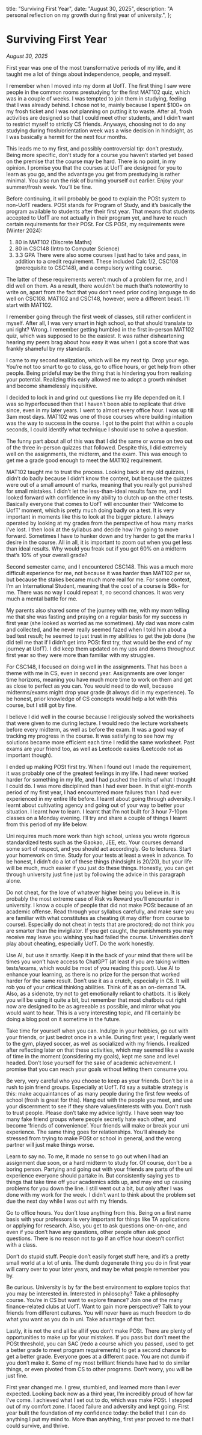  title: "Surviving First Year",
  date: "August 30, 2025",
  description:
    "A personal reflection on my growth during first year of university.",
};

# Surviving First Year

_August 30, 2025_

First year was one of the most transformative periods of my life, and it taught me a lot of things about independence, people, and myself.

I remember when I moved into my dorm at UofT. The first thing I saw were people in the common rooms prestudying for the first MAT102 quiz, which was in a couple of weeks. I was tempted to join them in studying, feeling that I was already behind. I chose not to, mainly because I spent $100+ on my frosh ticket and I was not planning on putting it to waste. After all, frosh activities are designed so that I could meet other students, and I didn’t want to restrict myself to strictly CS friends. Anyways, choosing not to do any studying during frosh/orientation week was a wise decision in hindsight, as I was basically a hermit for the next four months.

This leads me to my first, and possibly controversial tip: don’t prestudy. Being more specific, don’t study for a course you haven’t started yet based on the premise that the course may be hard. There is no point, in my opinion. I promise you that the courses at UofT are designed for you to learn as you go, and the advantage you get from prestudying is rather minimal. You also run the risk of burning yourself out earlier. Enjoy your summer/frosh week. You’ll be fine.

Before continuing, it will probably be good to explain the POSt system to non-UofT readers. POSt stands for Program of Study, and it’s basically the program available to students after their first year. That means that students accepted to UofT are not actually in their program yet, and have to reach certain requirements for their POSt. For CS POSt, my requirements were (Winter 2024):

1. 80 in MAT102 (Discrete Maths)
2. 80 in CSC148 (Intro to Computer Science)
3. 3.3 GPA
   There were also some courses I just had to take and pass, in addition to a credit requirement. These included Calc 1/2, CSC108 (prerequisite to CSC148), and a compulsory writing course.

The latter of these requirements weren’t much of a problem for me, and I did well on them. As a result, there wouldn’t be much that’s noteworthy to write on, apart from the fact that you don’t need prior coding language to do well on CSC108. MAT102 and CSC148, however, were a different beast. I’ll start with MAT102.

I remember going through the first week of classes, still rather confident in myself. After all, I was very smart in high school, so that should translate to uni right? Wrong. I remember getting humbled in the first in-person MAT102 quiz, which was supposed to be the easiest. It was rather disheartening hearing my peers brag about how easy it was when I got a score that was frankly shameful by my standards.

I came to my second realization, which will be my next tip. Drop your ego. You’re not too smart to go to class, go to office hours, or get help from other people. Being prideful may be the thing that is hindering you from realizing your potential. Realizing this early allowed me to adopt a growth mindset and become shamelessly inquisitive.

I decided to lock in and grind out questions like my life depended on it. I was so hyperfocused then that I haven’t been able to replicate that drive since, even in my later years. I went to almost every office hour. I was up till 3am most days. MAT102 was one of those courses where building intuition was the way to success in the course. I got to the point that within a couple seconds, I could identify what technique I should use to solve a question.

The funny part about all of this was that I did the same or worse on two out of the three in-person quizzes that followed. Despite this, I did extremely well on the assignments, the midterm, and the exam. This was enough to get me a grade good enough to meet the MAT102 requirement.

MAT102 taught me to trust the process. Looking back at my old quizzes, I didn’t do badly because I didn’t know the content, but because the quizzes were out of a small amount of marks, meaning that you really got punished for small mistakes. I didn’t let the less-than-ideal results faze me, and I looked forward with confidence in my ability to clutch up on the other tests. Basically everyone that comes to UofT will encounter their ‘Welcome to UofT’ moment, which is pretty much doing badly on a test. It is very important in moments like this to look at the bigger picture. I always operated by looking at my grades from the perspective of how many marks I’ve lost. I then look at the syllabus and decide how I’m going to move forward. Sometimes I have to hunker down and try harder to get the marks I desire in the course. All in all, it is important to zoom out when you get less than ideal results. Why would you freak out if you got 60% on a midterm that’s 10% of your overall grade?

Second semester came, and I encountered CSC148. This was a much more difficult experience for me, not because it was harder than MAT102 per se, but because the stakes became much more real for me. For some context, I’m an International Student, meaning that the cost of a course is $6k+ for me. There was no way I could repeat it, no second chances. It was very much a mental battle for me.

My parents also shared some of the journey with me, with my mom telling me that she was fasting and praying on a regular basis for my success in first year (she looked as worried as me sometimes). My dad was more calm and collected, and he never really seemed fazed when I told him about a bad test result; he seemed to just trust in my abilities to get the job done (he did tell me that if I didn’t get into POSt first try, that would be the end of my journey at UofT). I did keep them updated on my ups and downs throughout first year so they were more than familiar with my struggles.

For CSC148, I focused on doing well in the assignments. That has been a theme with me in CS, even in second year. Assignments are over longer time horizons, meaning you have much more time to work on them and get as close to perfect as you can. You would need to do well, because midterms/exams might drop your grade (it always did in my experience). To be honest, prior knowledge of CS concepts would help a lot with this course, but I still got by fine.

I believe I did well in the course because I religiously solved the worksheets that were given to me during lecture. I would redo the lecture worksheets before every midterm, as well as before the exam. It was a good way of tracking my progress in the course. It was satisfying to see how my solutions became more efficient each time I redid the same worksheet. Past exams are your friend too, as well as Leetcode easies (Leetcode not as important though).

I ended up making POSt first try. When I found out I made the requirement, it was probably one of the greatest feelings in my life. I had never worked harder for something in my life, and I had pushed the limits of what I thought I could do. I was more disciplined than I had ever been. In that eight-month period of my first year, I had encountered more failures than I had ever experienced in my entire life before. I learnt about going through adversity. I learnt about cultivating agency and going out of your way to better your situation. I learnt how to learn. I learnt that I’m not built for 3 hour 7-10pm classes on a Monday evening. I’ll try and share a couple of things I learnt from this period of my life below.

Uni requires much more work than high school, unless you wrote rigorous standardized tests such as the Gaokao, JEE, etc. Your courses demand some sort of respect, and you should act accordingly. Go to lectures. Start your homework on time. Study for your tests at least a week in advance. To be honest, I didn’t do a lot of these things (hindsight is 20/20), but your life will be much, much easier if you just do these things. Honestly, you can get through university just fine just by following the advice in this paragraph alone.

Do not cheat, for the love of whatever higher being you believe in. It is probably the most extreme case of Risk vs Reward you’ll encounter in university. I know a couple of people that did not make POSt because of an academic offense. Read through your syllabus carefully, and make sure you are familiar with what constitutes as cheating (it may differ from course to course). Especially do not cheat in tests that are proctored; do not think you are smarter than the invigilator. If you get caught, the punishments you may receive may leave you wishing you had failed the course. Universities don’t play about cheating, especially UofT. Do the work honestly.

Use AI, but use it smartly. Keep it in the back of your mind that there will be times you won’t have access to ChatGPT (at least if you are taking written tests/exams, which would be most of you reading this post). Use AI to enhance your learning, as there is no prize for the person that worked harder for the same result. Don’t use it as a crutch, especially in CS. It will rob you of your critical thinking abilities. Think of it as an on-demand TA. Also, as a sidenote, try not to get emotionally reliant to chatbots. It is likely you will be using it quite a bit, but remember that most chatbots out right now are designed to be as agreeable as possible, and mirror what you would want to hear. This is a very interesting topic, and I’ll certainly be doing a blog post on it sometime in the future.

Take time for yourself when you can. Indulge in your hobbies, go out with your friends, or just bedrot once in a while. During first year, I regularly went to the gym, played soccer, as well as socialized with my friends. I realized after reflecting later on that these activities, which may seemed like a waste of time in the moment (considering my goals), kept me sane and level headed. Don’t lose yourself for the sake of academic achievement. I promise that you can reach your goals without letting them consume you.

Be very, very careful who you choose to keep as your friends. Don’t be in a rush to join friend groups. Especially at UofT. I’d say a suitable strategy is this: make acquaintances of as many people during the first few weeks of school (frosh is great for this). Hang out with the people you meet, and use your discernment to see if they share values/interests with you. Don’t rush to trust people. Please don’t take my advice lightly. I have seen way too many fake friend groups where people secretly hate each other, and become ‘friends of convenience’. Your friends will make or break your uni experience. The same thing goes for relationships. You’ll already be stressed from trying to make POSt or school in general, and the wrong partner will just make things worse.

Learn to say no. To me, it made no sense to go out when I had an assignment due soon, or a hard midterm to study for. Of course, don’t be a boring person. Partying and going out with your friends are parts of the uni experience everyone should partake in. But consistently saying yes to things that take time off your academics adds up, and may end up causing problems for you down the line. I still went out a bit, but only after I was done with my work for the week. I didn’t want to think about the problem set due the next day while I was out with my friends.

Go to office hours. You don’t lose anything from this. Being on a first name basis with your professors is very important for things like TA applications or applying for research. Also, you get to ask questions one-on-one, and even if you don’t have any questions, other people often ask good questions. There is no reason not to go if an office hour doesn’t conflict with a class.

Don’t do stupid stuff. People don’t easily forget stuff here, and it’s a pretty small world at a lot of unis. The dumb degenerate thing you do in first year will carry over to your later years, and may be what people remember you by.

Be curious. University is by far the best environment to explore topics that you may be interested in. Interested in philosophy? Take a philosophy course. You’re in CS but want to explore finance? Join one of the many finance-related clubs at UofT. Want to gain more perspective? Talk to your friends from different cultures. You will never have as much freedom to do what you want as you do in uni. Take advantage of that fact.

Lastly, it is not the end all be all if you don’t make POSt. There are plenty of opportunities to make up for your mistakes. If you pass but don’t meet the POSt threshold, you can SAC (redo a course which you passed, used to get a better grade to meet program requirements) to get a second chance to get a better grade. Everyone goes at a different pace. You are not dumb if you don’t make it. Some of my most brilliant friends have had to do similar things, or even pivoted from CS to other programs. Don’t worry, you will be just fine.

First year changed me. I grew, stumbled, and learned more than I ever expected. Looking back now as a third year, I’m incredibly proud of how far I’ve come. I achieved what I set out to do, which was make POSt. I stepped out of my comfort zone. I faced failure and adversity and kept going. First year built the foundation of my confidence today: the belief that I can do anything I put my mind to. More than anything, first year proved to me that I could survive, and thrive.
